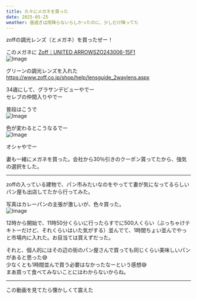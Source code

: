 ```yaml
---
title: 久々にメガネを買った
date: 2025-05-25
weather: 昼過ぎは雨降らないらしかったのに、少しだけ降ってた
---
```


zoffの調光レンズ（とメガネ）を買ったぜー！

このメガネに [Zoff｜UNITED ARROWSZO243006-15F1](https://www.zoff.co.jp/shop/g/gZO243006-15F1/)  
![Image](../../assets/diary-20250525093428.png)

グリーンの調光レンズを入れた  
https://www.zoff.co.jp/shop/help/lensguide_2waylens.aspx

34歳にして、グラサンデビューやでー  
セレブの仲間入りやでー

普段はこうで  
![Image](../../assets/diary-20250525093429.jpeg)

色が変わるとこうなるでー  
![Image](../../assets/diary-20250525093430.jpeg)

オシャやでー

妻も一緒にメガネを買った。会社から30％引きのクーポン貰ってたから、強気の選択をした。

---

zoffの入っている建物で、パン市みたいなのをやってて妻が気になってるらしいパン屋も出店してたから行ってみた。

写真はカレーパンの主張が激しいが、色々買った。  
![Image](../../assets/diary-20250525093431.jpeg)

12時から開始で、11時50分くらいに行ったらすでに500人くらい（ぶっちゃけテキトーだけど、それくらいはいた気がする）並んでて、1時間ちょい並んでやっと市場内に入れた。お目当ては買えずだった。

それと、個人的にはその辺の街のパン屋さんで買っても同じくらい美味しいパンがあると思った😅  
少なくとも1時間並んで買う必要はなかったなーという感想😅  
まあ買って食べてみないことにはわからないからね。

---

この動画を見てたら懐かしくて震えた  
<YouTube id="eJgBMv_hqqc" playlabel="Play" />
